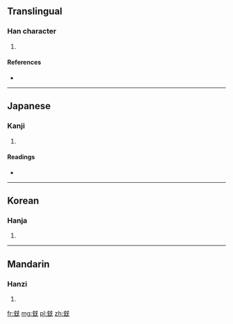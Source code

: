 ==Translingual==

===Han character===
{{Han char|rn=10|rad=儿|as=06|sn=8|four=|canj=一山一女山 (MUMVU)}}

# {{defn|Han|sort=儿06}}

====References====
* {{Han ref|kx=0125.050|dkj=01367|dj=0265.080|hdz=10272.020|uh=5153|ud=20819}}

----

==Japanese==

===Kanji===
{{ja-kanji|grade=|rs=儿06}}

# {{defn|lang=ja|sort=儿06}}

====Readings====
* {{ja-readings|on=[[しん]] (shin), [[さん]] (san)|kun=[[するどい]] (surudoi), [[たすける]] (tasukeru)}}

----

==Korean==

===Hanja===
{{ko-hanja|hangeul=[[침]], [[찬]]|rv=chim, chan|mr=ch'im, ch'an}}

# {{defn|lang=ko|sort=儿06}}

----

==Mandarin==

===Hanzi===
{{cmn-hanzi|pin=[[kè]] ([[ke4]]), [[xīn]] ([[xin1]])|wg=k'o<sup>4</sup>, hsin<sup>1</sup>}}

# {{defn|lang=cmn|sort=儿06}}

[[fr:兓]]
[[mg:兓]]
[[pl:兓]]
[[zh:兓]]